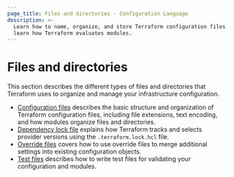```yaml
---
page_title: Files and directories - Configuration Language
description: >-
  Learn how to name, organize, and store Terraform configuration files. Also
  learn how Terraform evaluates modules.
---
```


# Files and directories

This section describes the different types of files and directories that Terraform uses to organize and manage your infrastructure configuration.

- [Configuration files](/terraform/language/files/configuration-files) describes the basic structure and organization of Terraform configuration files, including file extensions, text encoding, and how modules organize files and directories.
- [Dependency lock file](/terraform/language/files/dependency-lock) explains how Terraform tracks and selects provider versions using the `.terraform.lock.hcl` file.
- [Override files](/terraform/language/files/override) covers how to use override files to merge additional settings into existing configuration objects.
- [Test files](/terraform/language/files/tests) describes how to write test files for validating your configuration and modules.